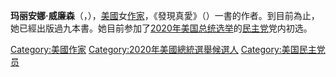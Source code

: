 {{expand english}}
{{noteTA
|1=zh-cn:威廉姆森;zh-hant:威廉森;
}}

{{Infobox officeholder
| name = Marianne Williamson
| image = Marianne Williamson November 2019 (1).jpg
| caption = Williamson campaigning in [[Omaha,_Nebraska|Omaha, Nebraska]] in November 2019
| birth_name = Marianne Deborah Williamson
| birth_date = {{birth date and age|1952|7|8}}
| birth_place = [[Houston|Houston]], [[Texas|Texas]], U.S.
| death_date = 
| death_place = 
| party = [[Democratic_Party_(United_States)|Democratic]]
| otherparty = [[Independent_politician|Independent]] (2014)
| children = 1
| education = [[Pomona_College|Pomona College]]
| signature = Marianne Williamson signature.png
}}

'''玛丽安娜·威廉森'''（{{lang-en|Marianne Williamson}}，{{bd|1952年|7月8日|||Williamson}}），[[美國|美國]]女[[作家|作家]]，《發現真愛》（{{lang|en|A Return to Love}}）一書的作者。到目前為止，她已經出版過九本書。她目前参加了[[2020年美国总统选举|2020年美国总统选举]]的[[民主黨_(美國)|民主党]]党内初选。

{{Authority control}}

{{DEFAULTSORT: Williamson, Marianne}}
[[Category:美國作家|Category:美國作家]]
[[Category:2020年美國總統選舉候選人|Category:2020年美國總統選舉候選人]]
[[Category:美国民主党员|Category:美国民主党员]]
